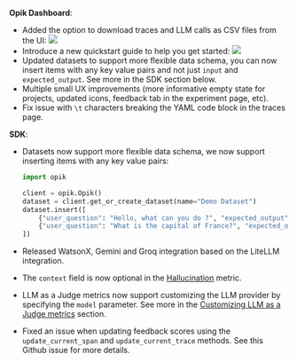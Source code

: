 **Opik Dashboard**:

- Added the option to download traces and LLM calls as CSV files from the UI:
  <Frame>
    <img src="/img/changelog/2024-10-21/download_traces.png" />
  </Frame>
- Introduce a new quickstart guide to help you get started:
  <Frame>
    <img src="/img/changelog/2024-10-21/quickstart_guide.png" />
  </Frame>
- Updated datasets to support more flexible data schema, you can now insert items with any key value pairs and not just `input` and `expected_output`. See more in the SDK section below.
- Multiple small UX improvements (more informative empty state for projects, updated icons, feedback tab in the experiment page, etc).
- Fix issue with `\t` characters breaking the YAML code block in the traces page.

**SDK**:

- Datasets now support more flexible data schema, we now support inserting items with any key value pairs:

  ```python
  import opik

  client = opik.Opik()
  dataset = client.get_or_create_dataset(name="Demo Dataset")
  dataset.insert([
      {"user_question": "Hello, what can you do ?", "expected_output": {"assistant_answer": "I am a chatbot assistant that can answer questions and help you with your queries!"}},
      {"user_question": "What is the capital of France?", "expected_output": {"assistant_answer": "Paris"}},
  ])
  ```

- Released WatsonX, Gemini and Groq integration based on the LiteLLM integration.
- The `context` field is now optional in the [Hallucination](/tracing/integrations/overview) metric.
- LLM as a Judge metrics now support customizing the LLM provider by specifying the `model` parameter. See more in the [Customizing LLM as a Judge metrics](/evaluation/metrics/overview#customizing-llm-as-a-judge-metrics) section.
- Fixed an issue when updating feedback scores using the `update_current_span` and `update_current_trace` methods. See this Github issue for more details.
